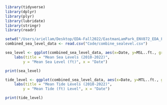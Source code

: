 ```r
library(tidyverse)
library(dplyr)
library(plyr)
library(lubridate)
library(stringr)
library(readr)

```

```r
setwd("/Users/ariellam/Desktop/EDA-Fall2022/EastmanLamPark_ENV872_EDA_FinalProject/EastmanLamPark_ENV872_EDA_FinalProject")
combined_sea_level_data <- read.csv("Code/combine_sealevel.csv")

sea_level <- ggplot(combined_sea_level_data, aes(x=Date, y=MSL..ft., group = Station))+geom_line(aes(color = Station)) +
    labs(title = "Mean Sea Levels (2010-2022)",
        y = "Mean Sea Level (ft)", x = "Date")

print(sea_level)

tide_level <- ggplot(combined_sea_level_data, aes(x=Date, y=MTL..ft., group = Station))+geom_line(aes(color = Station)) +
    labs(title = "Mean Tide Levels (2010-2022)",
        y = "Mean Tide (ft) Level", x = "Date")

print(tide_level)
```

```r

```